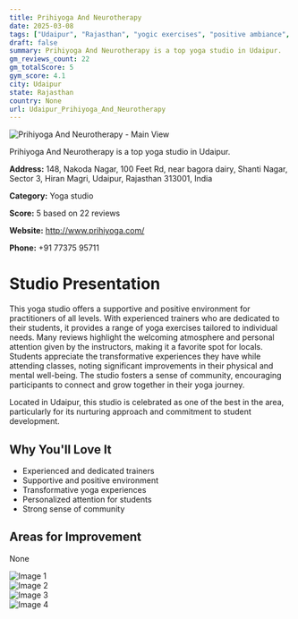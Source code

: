 ```yaml
---
title: Prihiyoga And Neurotherapy
date: 2025-03-08
tags: ["Udaipur", "Rajasthan", "yogic exercises", "positive ambiance", "community-oriented", "Udaipur"]  
draft: false
summary: Prihiyoga And Neurotherapy is a top yoga studio in Udaipur.
gm_reviews_count: 22
gm_totalScore: 5
gym_score: 4.1
city: Udaipur
state: Rajasthan
country: None
url: Udaipur_Prihiyoga_And_Neurotherapy
---
```


<div className="aspect-[16/9] relative my-8">
  <img 
    src="https://lh5.googleusercontent.com/p/AF1QipNAC2u5MGfNDAnehnkqIJTVC1uVUVWJmWa1qfTg=w1920-h1080-k-no"
    alt="Prihiyoga And Neurotherapy - Main View"
    className="object-cover absolute inset-0 w-full h-full rounded-lg"
  />
</div>

Prihiyoga And Neurotherapy is a top yoga studio in Udaipur.

**Address:** 148, Nakoda Nagar, 100 Feet Rd, near bagora dairy, Shanti Nagar, Sector 3, Hiran Magri, Udaipur, Rajasthan 313001, India

**Category:** Yoga studio

**Score:** 5 based on 22 reviews

**Website:** http://www.prihiyoga.com/

**Phone:** +91 77375 95711

# Studio Presentation

This yoga studio offers a supportive and positive environment for practitioners of all levels. With experienced trainers who are dedicated to their students, it provides a range of yoga exercises tailored to individual needs. Many reviews highlight the welcoming atmosphere and personal attention given by the instructors, making it a favorite spot for locals. Students appreciate the transformative experiences they have while attending classes, noting significant improvements in their physical and mental well-being. The studio fosters a sense of community, encouraging participants to connect and grow together in their yoga journey.

Located in Udaipur, this studio is celebrated as one of the best in the area, particularly for its nurturing approach and commitment to student development.

## Why You'll Love It

- Experienced and dedicated trainers
- Supportive and positive environment
- Transformative yoga experiences
- Personalized attention for students
- Strong sense of community

## Areas for Improvement

None

<div className="grid grid-cols-1 xl:grid-cols-2 gap-4 my-8">
<div className="aspect-[4/3] relative"><img src="https://lh5.googleusercontent.com/p/AF1QipP-R8L1PQZYYTn73UMjc4sw4ADMKhEYt4KGg8WO=w1920-h1080-k-no" alt="Image 1" className="object-cover absolute inset-0 w-full h-full rounded-lg" /></div>
<div className="aspect-[4/3] relative"><img src="https://lh5.googleusercontent.com/p/AF1QipPZe2l66Zq3xNKM7u9aXD5E69nPxl0ZT5lXOekk=w1920-h1080-k-no" alt="Image 2" className="object-cover absolute inset-0 w-full h-full rounded-lg" /></div>
<div className="aspect-[4/3] relative"><img src="https://lh5.googleusercontent.com/p/AF1QipPzk_RlWvmI1wJO5_OSIWny49Fzo6VN7ZJU0kb6=w1920-h1080-k-no" alt="Image 3" className="object-cover absolute inset-0 w-full h-full rounded-lg" /></div>
<div className="aspect-[4/3] relative"><img src="https://streetviewpixels-pa.googleapis.com/v1/thumbnail?panoid=RZhb-NS2ctwNMYgP7a7WWw&cb_client=maps_sv.tactile.gps&w=203&h=100&yaw=45.738052&pitch=0&thumbfov=100" alt="Image 4" className="object-cover absolute inset-0 w-full h-full rounded-lg" /></div>
</div>